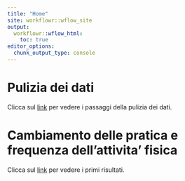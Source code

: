 ```yaml
---
title: "Home"
site: workflowr::wflow_site
output:
  workflowr::wflow_html:
    toc: true
editor_options:
  chunk_output_type: console
---
```


# Pulizia dei dati

Clicca sul [link](1.0-explore-the-data.html) per vedere i passaggi della pulizia dei dati.

# Cambiamento delle pratica e frequenza dell'attivita' fisica 

Clicca sul [link](2.0-analisi-pre-durante-attivita-fisica.html) per vedere i primi risultati.
